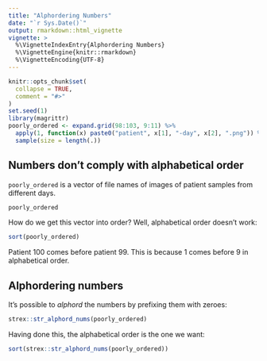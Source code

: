 ```yaml
---
title: "Alphordering Numbers"
date: "`r Sys.Date()`"
output: rmarkdown::html_vignette
vignette: >
  %\VignetteIndexEntry{Alphordering Numbers}
  %\VignetteEngine{knitr::rmarkdown}
  %\VignetteEncoding{UTF-8}
---
```


```r
knitr::opts_chunk$set(
  collapse = TRUE,
  comment = "#>"
)
set.seed(1)
library(magrittr)
poorly_ordered <- expand.grid(98:103, 9:11) %>% 
  apply(1, function(x) paste0("patient", x[1], "-day", x[2], ".png")) %>% 
  sample(size = length(.))
```

## Numbers don't comply with alphabetical order

`poorly_ordered` is a vector of file names of images of patient samples from different days.

```r
poorly_ordered
```

How do we get this vector into order? Well, alphabetical order doesn't work:

```r
sort(poorly_ordered)
```

Patient 100 comes before patient 99. This is because 1 comes before 9 in alphabetical order.


## Alphordering numbers

It's possible to _alphord_ the numbers by prefixing them with zeroes:

```r
strex::str_alphord_nums(poorly_ordered)
```

Having done this, the alphabetical order is the one we want:

```r
sort(strex::str_alphord_nums(poorly_ordered))
```
